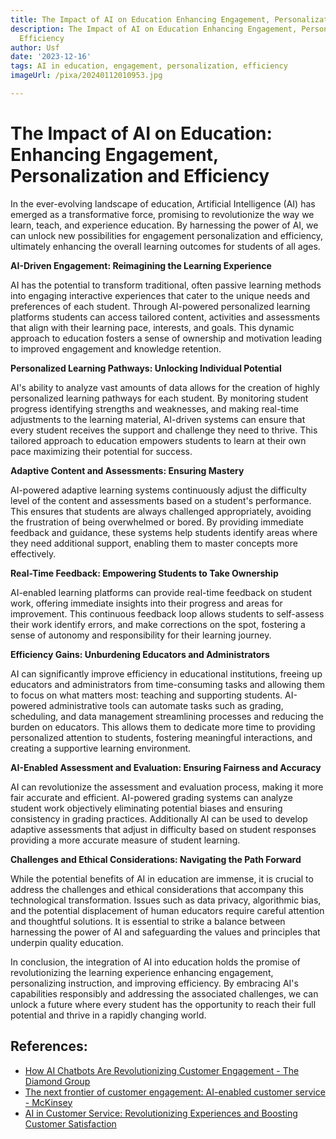 ```yaml
---
title: The Impact of AI on Education Enhancing Engagement, Personalization and Efficiency
description: The Impact of AI on Education Enhancing Engagement, Personalization and
  Efficiency
author: Usf
date: '2023-12-16'
tags: AI in education, engagement, personalization, efficiency
imageUrl: /pixa/20240112010953.jpg

---
```

# The Impact of AI on  Education: Enhancing Engagement, Personalization and Efficiency

In the ever-evolving landscape of education, Artificial Intelligence (AI) has emerged as a transformative  force,  promising to revolutionize the way we learn, teach, and experience education. By harnessing the power  of AI, we can unlock new possibilities for engagement personalization and efficiency, ultimately enhancing the overall learning outcomes for students of all ages.

**AI-Driven Engagement: Reimagining the Learning Experience**

AI has the  potential to transform traditional, often  passive learning methods into engaging interactive experiences that cater to the unique needs and preferences of each student. Through AI-powered  personalized learning platforms students can access tailored content, activities and assessments that align with their learning  pace,  interests, and goals. This  dynamic approach to education fosters a sense of ownership and motivation  leading to improved engagement and  knowledge retention.

**Personalized  Learning Pathways: Unlocking Individual Potential**

AI's ability to analyze vast amounts of data allows for the creation of highly personalized learning pathways for each student. By  monitoring student progress  identifying strengths and weaknesses, and making real-time adjustments to the learning material, AI-driven systems  can ensure that every  student receives  the support and challenge they need to thrive. This tailored approach to education empowers students to learn at their  own pace maximizing their potential for success.

**Adaptive Content and Assessments: Ensuring Mastery**

AI-powered  adaptive learning systems continuously adjust the difficulty  level  of the content and assessments based on a  student's performance. This ensures  that students are always challenged appropriately, avoiding the frustration of being overwhelmed or bored. By providing  immediate feedback and guidance, these systems help students identify areas where they need additional support, enabling them to master concepts more effectively.

**Real-Time Feedback: Empowering  Students to Take Ownership**

AI-enabled learning platforms can  provide real-time feedback on student work, offering immediate insights into their progress and areas  for improvement.  This continuous  feedback loop allows students to self-assess their work identify errors, and  make corrections on the spot, fostering a sense of autonomy and responsibility for their learning journey.

**Efficiency Gains: Unburdening Educators  and Administrators**

AI can significantly improve efficiency in educational institutions, freeing up educators and administrators from time-consuming  tasks and allowing them to focus on what matters most: teaching and supporting  students. AI-powered administrative tools can automate tasks such as grading, scheduling, and data management streamlining processes and  reducing the burden on  educators. This allows them to dedicate  more time to providing personalized attention to students, fostering meaningful  interactions, and creating a supportive learning environment.

**AI-Enabled  Assessment and Evaluation: Ensuring  Fairness  and Accuracy**

AI  can revolutionize  the assessment and evaluation process, making it more fair accurate and efficient. AI-powered grading systems can analyze student work objectively eliminating potential biases and  ensuring consistency in grading practices. Additionally AI can be used to develop  adaptive assessments that adjust in difficulty based on student responses providing a  more accurate measure of  student learning.

**Challenges and Ethical Considerations:  Navigating the Path Forward**

While the potential benefits of AI in education are immense, it is crucial to address the  challenges and ethical considerations that accompany this technological transformation. Issues such  as data privacy, algorithmic bias, and  the potential displacement of human educators require careful attention and thoughtful solutions. It is essential to strike a balance between harnessing the power of AI and safeguarding the values and principles that underpin quality  education.

In conclusion, the integration of AI into education holds the promise  of revolutionizing the  learning experience enhancing engagement, personalizing instruction,  and improving efficiency. By  embracing AI's capabilities responsibly and addressing  the associated challenges, we can unlock a future where every student has the opportunity to reach their  full potential and thrive  in a rapidly changing world.

## References:
- [How AI Chatbots Are Revolutionizing Customer Engagement - The Diamond Group](https://www.diamond-group.co/blog/how-ai-chatbots-are-revolutionizing-customer-engagement)
- [The next frontier of customer engagement: AI-enabled customer service - McKinsey](https://www.mckinsey.com/capabilities/operations/our-insights/the-next-frontier-of-customer-engagement-ai-enabled-customer-service)
- [AI in Customer Service: Revolutionizing Experiences and Boosting Customer Satisfaction](https://www.itmagination.com/blog/ai-in-customer-service-revolutionizing-experiences-and-boosting-customer-satisfaction)
